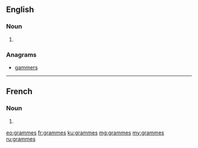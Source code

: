 ==English==

===Noun===
{{head|en|plural}}

# {{plural of|gramme|lang=en}}

===Anagrams===
* [[gammers#English|gammers]]

----

==French==

===Noun===
{{head|fr|plural}}

# {{plural of|gramme|lang=fr}}

[[eo:grammes]]
[[fr:grammes]]
[[ku:grammes]]
[[mg:grammes]]
[[my:grammes]]
[[ru:grammes]]